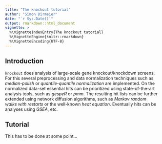 ```yaml
---
title: "The knockout tutorial"
author: "Simon Dirmeier"
date: "`r Sys.Date()`"
output: rmarkdown::html_document
vignette: >
  %\VignetteIndexEntry{The knockout tutorial}
  %\VignetteEngine{knitr::rmarkdown}
  %\VignetteEncoding{UTF-8}
---
```

## Introduction

`knockout` does analysis of large-scale gene knockout/knockdown screens. 
For this several preprocessing and data normalization techniques such as *median-polish* or *quantile-quantile normalization* are implemented.
On the normalized data-set essential hits can be prioritized using state-of-the-art analysis tools, such as *gespeR* or *pmm*. 
The resulting hit lists can be further extended using network diffusion algorithms, such as *Markov random walks with restarts* or the well-known *heat equation*.
Eventually hits can be analyses using *GSEA*, etc.

## Tutorial

This has to be done at some point...
